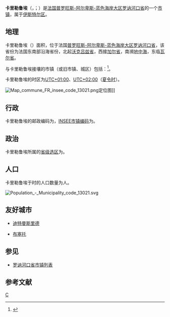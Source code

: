 {{noteTA|G1=法国地名}}
{{Infobox French commune
|name                   = 卡里勒鲁埃
|native name            = Carry-le-Rouet
|arrondissement         = [[伊斯特尔区|伊斯特尔区]]
}}
'''卡里勒鲁埃'''（{{lang-fr|Carry-le-Rouet}}，{{IPA-fr|kaʁi lə ʁwɛ}}；{{lang-oc|label=[[普罗旺斯方言|普罗旺斯方言]]|Càrri lou Rouet}}）是[[法国|法国]][[普罗旺斯-阿尔卑斯-蓝色海岸大区|普罗旺斯-阿尔卑斯-蓝色海岸大区]][[罗讷河口省|罗讷河口省]]的一个[[市镇_(法国)|市镇]]，属于[[伊斯特尔区|伊斯特尔区]]。

== 地理 ==
卡里勒鲁埃（{{wikidata|property|linked|P625}}）面积{{wikidata|properties|P2046}}，位于法国[[普罗旺斯-阿尔卑斯-蓝色海岸大区|普罗旺斯-阿尔卑斯-蓝色海岸大区]][[罗讷河口省|罗讷河口省]]，该省份为法国东南部沿海省份，北起[[沃克吕兹省|沃克吕兹省]]，西接[[加尔省|加尔省]]，南濒[[地中海|地中海]]，东临[[瓦尔省|瓦尔省]]。

与卡里勒鲁埃接壤的市镇（或旧市镇、城区）包括：{{Wikidata|properties|linked|P47}}<ref name="geo">{{Cite web|url=https://www.geoportail.gouv.fr/carte|title=Carte|accessdate=2020-03-22|author=Géoportail|language=fr|publisher=Géoportail|archive-date=2017-01-29|archive-url=https://web.archive.org/web/20170129154129/https://www.geoportail.gouv.fr/carte/|dead-url=no}}</ref>。

卡里勒鲁埃的时区为[[UTC+01:00|UTC+01:00]]、[[UTC+02:00|UTC+02:00]]（[[夏时制|夏令时]]）。

[[File:Map_commune_FR_insee_code_13021.png|thumb]]定位图]]{{Clear|left}}
== 行政 ==
卡里勒鲁埃的邮政编码为{{wikidata|properties|P281}}，[[法国国家统计与经济研究所|INSEE市镇编码]]为{{wikidata|properties|P374}}。

== 政治 ==
卡里勒鲁埃所属的[[縣_(法國)|省级选区]]为{{WikidataLink|{{wikidata|properties|raw|best||P7938}}}}。

== 人口 ==
卡里勒鲁埃于{{wikidata|qualifier|P1082|P585}}时的人口数量为{{wikidata|property|raw|P1082}}人。

[[File:Population_-_Municipality_code_13021.svg|thumb]]{{Clear|left}}
== 友好城市 ==
*{{GER}} [[迪特曼斯里德|迪特曼斯里德]]
*{{ITA}} [[布塞托|布塞托]]

== 参见 ==
* [[罗讷河口省市镇列表|罗讷河口省市镇列表]]

== 参考文献 ==
{{reflist}}

{{隆河河口省市鎮}}
{{Authority control}}
[[Category:罗讷河口省市镇|C]]